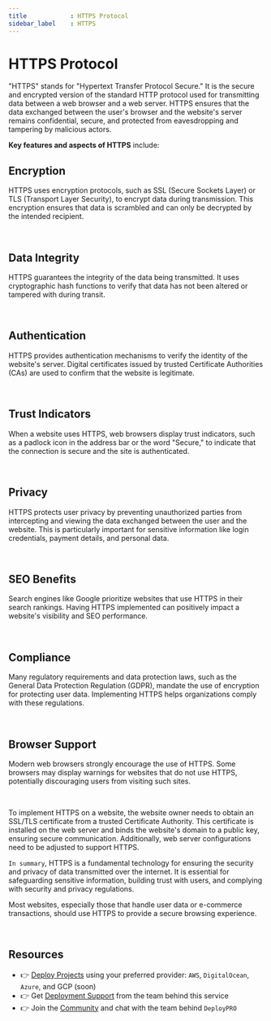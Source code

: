 ```yaml
---
title            : HTTPS Protocol
sidebar_label    : HTTPS
---
```


# HTTPS Protocol

"HTTPS" stands for "Hypertext Transfer Protocol Secure." It is the secure and encrypted version of the standard HTTP protocol used for transmitting data between a web browser and a web server. 
HTTPS ensures that the data exchanged between the user's browser and the website's server remains confidential, secure, and protected from eavesdropping and tampering by malicious actors.

**Key features and aspects of HTTPS** include:

## **Encryption** 

HTTPS uses encryption protocols, such as SSL (Secure Sockets Layer) or TLS (Transport Layer Security), to encrypt data during transmission.
This encryption ensures that data is scrambled and can only be decrypted by the intended recipient.

<br />

## **Data Integrity** 

HTTPS guarantees the integrity of the data being transmitted. It uses cryptographic hash functions to verify that data has not been altered or tampered with during transit.

<br />

## **Authentication** 

HTTPS provides authentication mechanisms to verify the identity of the website's server. Digital certificates issued by trusted Certificate Authorities (CAs) are used to confirm that the website is legitimate.

<br />

## **Trust Indicators** 

When a website uses HTTPS, web browsers display trust indicators, such as a padlock icon in the address bar or the word "Secure," to indicate that the connection is secure and the site is authenticated.

<br />

##  **Privacy** 

HTTPS protects user privacy by preventing unauthorized parties from intercepting and viewing the data exchanged between the user and the website. This is particularly important for sensitive information like login credentials, payment details, and personal data.

<br />

## **SEO Benefits** 

Search engines like Google prioritize websites that use HTTPS in their search rankings. Having HTTPS implemented can positively impact a website's visibility and SEO performance.

<br />

## **Compliance** 

Many regulatory requirements and data protection laws, such as the General Data Protection Regulation (GDPR), mandate the use of encryption for protecting user data. Implementing HTTPS helps organizations comply with these regulations.

<br />

## **Browser Support** 

Modern web browsers strongly encourage the use of HTTPS. Some browsers may display warnings for websites that do not use HTTPS, potentially discouraging users from visiting such sites.


<br />

To implement HTTPS on a website, the website owner needs to obtain an SSL/TLS certificate from a trusted Certificate Authority. 
This certificate is installed on the web server and binds the website's domain to a public key, ensuring secure communication. Additionally, web server configurations need to be adjusted to support HTTPS.

`In summary`, HTTPS is a fundamental technology for ensuring the security and privacy of data transmitted over the internet. 
It is essential for safeguarding sensitive information, building trust with users, and complying with security and privacy regulations. 

Most websites, especially those that handle user data or e-commerce transactions, should use HTTPS to provide a secure browsing experience.

<br />

## Resources

- 👉 [Deploy Projects](https://deploypro.dev/) using your preferred provider: `AWS`, `DigitalOcean`, `Azure`, and GCP (soon)
- 👉 Get [Deployment Support](https://deploypro.dev/support/) from the team behind this service
- 👉 Join the [Community](https://discord.gg/qQhjQZhnur) and chat with the team behind `DeployPRO`